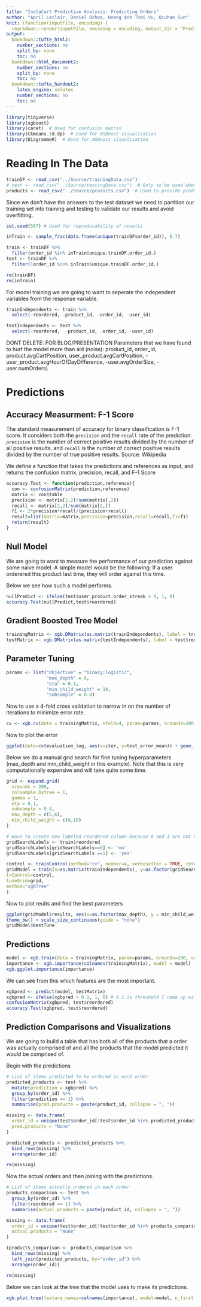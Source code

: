 ```yaml
---
title: "InstaCart Predictive Analysis: Predicting Orders"
author: "April Leclair, Daniel Ochoa, Hoang Anh Thai Vu, Qiuhan Sun"
knit: (function(inputFile, encoding) {
  rmarkdown::render(inputFile, encoding = encoding, output_dir = "PredictiveAnalysis_HTML_Output") })
output:
  bookdown::tufte_html2:
    number_sections: no
    split_by: none
    toc: no
  bookdown::html_document2:
    number_sections: no
    split_by: none
    toc: no
  bookdown::tufte_handout2:
    latex_engine: xelatex
    number_sections: no
    toc: no
---
```


```r
library(tidyverse)
library(xgboost)
library(caret)  # Used for confusion matrix
library(Ckmeans.1d.dp)  # Used for XGBoost visualization
library(DiagrammeR)  # Used for XGBoost visualization
```

# Reading In The Data
```r
trainDF <- read_csv("../Source/trainingData.csv")
# test <- read_csv("../Source/testingData.csv")  # Only to be used when turning in to kaggle competition
products <- read_csv("../Source/products.csv")  # Used to provide product names (hasn't been incorporated yet)
```

Since we don't have the answers to the test dataset we need to partition our training set into training and testing to validate our results and avoid overfitting.
```r
set.seed(567) # Used for reproducability of results

inTrain <- sample_frac(data.frame(unique(trainDF$order_id)), 0.7)

train <- trainDF %>%
  filter(order_id %in% inTrain$unique.trainDF.order_id.)
test <- trainDF %>%
  filter(!order_id %in% inTrain$unique.trainDF.order_id.)

rm(trainDF)
rm(inTrain)
```

For model training we are going to want to seperate the independent variables from the response variable.
```r
trainIndependents <- train %>% 
  select(-reordered, -product_id, -order_id, -user_id)

testIndependents <- test %>% 
  select(-reordered,  -product_id, -order_id, -user_id)
```

DONT DELETE: FOR BLOG/PRESENTATION
Parameters that we have found to hurt the model more than aid (noise): product_id, order_id, product.avgCartPosition, user_product.avgCartPosition, -user_product.avgHourOfDayDifference, -user.avgOrderSize, -user.numOrders)

# Predictions

## Accuracy Measurment: F-1 Score

The standard measurement of accuracy for binary classification is F-1 score. It considers both the `precision` and the `recall` rate of the prediction: `precision` is the number of correct positive results divided by the number of all positive results, and `recall` is the number of correct positive results divided by the number of true positive results. Source: Wikipedia

We define a function that takes the predictions and references as input, and returns the confusion matrix, precision, recall, and F-1 Score

```r
accuracy.Test <- function(prediction,reference){
  con <- confusionMatrix(prediction,reference)
  matrix <- con$table
  precision <- matrix[2,2]/sum(matrix[,2])
  recall <- matrix[2,2]/sum(matrix[2,])
  f1 <- 2*precision*recall/(precision+recall)
  result=list(matrix=matrix,precision=precision,recall=recall,f1=f1)
  return(result)
}
```

## Null Model 

We are going to want to measure the performance of our prediction against some naive model. A simple model would be the following: If a user orderered this product last time, they will order against this time.

Below we see how such a model performs.
```r
nullPredict <- ifelse(test$user_product.order_streak > 0, 1, 0)
accuracy.Test(nullPredict,test$reordered)
```

## Gradient Boosted Tree Model 

```r
trainingMatrix <- xgb.DMatrix(as.matrix(trainIndependents), label = train$reordered)
testMatrix <- xgb.DMatrix(as.matrix(testIndependents), label = test$reordered)
```

## Parameter Tuning

```r
params <- list("objective" = "binary:logistic",
               "max_depth" = 6,
               "eta" = 0.1,
               "min_child_weight" = 10,
               "subsample" = 0.8)
```


Now to use a 4-fold cross validation to narrow in on the number of iterations to minimize error rate.
```r
cv <- xgb.cv(data = trainingMatrix, nfold=4, param=params, nrounds=200, early_stopping_rounds=20, print_every_n = 10)
```

Now to plot the error
```r
ggplot(data=cv$evaluation_log, aes(x=iter, y=test_error_mean)) + geom_line() + geom_point(x=cv$best_iteration, y=min(cv$evaluation_log$test_error_mean), color="red") + labs(title="Optimal nrounds", subtitle="Using Binary Classification Error Rate", x="nrounds", y="Test Error Mean")
```

Below we do a manual grid search for fine tuning hyperparameters (max_depth and min_child_weight in this example). Note that this is very computationally expensive and will take quite some time.
```r
grid <- expand.grid(
  nrounds = 200,
  colsample_bytree = 1,
  gamma = 1,
  eta = 0.1,
  subsample = 0.8,
  max_depth = c(5,6),
  min_child_weight = c(8,10)
)

# Have to create new labeled reordered column because 0 and 1 are not valid names.
gridSearchLabels <- train$reordered
gridSearchLabels[gridSearchLabels==0] <- 'no'
gridSearchLabels[gridSearchLabels ==1] <- 'yes'

control <- trainControl(method="cv", number=4, verboseIter = TRUE, returnData = FALSE, returnResamp = "all", classProbs = TRUE, summaryFunction = twoClassSummary, allowParallel = TRUE)
gridModel = train(x=as.matrix(trainIndependents), y=as.factor(gridSearchLabels),
trControl=control,
tuneGrid=grid,
method="xgbTree"
)
```

Now to plot reults and find the best parameters 
```r
ggplot(gridModel$results, aes(x=as.factor(max_depth), y = min_child_weight, size = ROC, color = ROC)) + geom_point() +
theme_bw() + scale_size_continuous(guide = "none")
gridModel$bestTune
```

## Predictions

```r
model <- xgb.train(data = trainingMatrix, param=params, nrounds=200, verbose=FALSE)
importance <- xgb.importance(colnames(trainingMatrix), model = model)
xgb.ggplot.importance(importance)
```

We can see from this which features are the most important.

```r
xgbpred <- predict(model, testMatrix)
xgbpred <- ifelse(xgbpred > 0.1, 1, 0) # 0.1 is threshold I came up with after messing around, experiment with it
confusionMatrix(xgbpred, test$reordered)
accuracy.Test(xgbpred, test$reordered)
```


## Prediction Comparisons and Visualizations

We are going to build a table that has both all of the products that a order was actually comprised of and all the products that the model predicted it would be comprised of.

Begin with the predictions
```r
# List of items predicted to be ordered in each order
predicted_products <- test %>%
  mutate(prediction = xgbpred) %>%
  group_by(order_id) %>%
  filter(prediction == 1) %>%
  summarise(pred.products = paste(product_id, collapse = ", "))

missing <- data.frame(
  order_id = unique(test$order_id[!test$order_id %in% predicted_products$order_id]),
  pred.products = "None"
)

predicted_products <- predicted_products %>%
  bind_rows(missing) %>%
  arrange(order_id)

rm(missing)
```

Now the actual orders and then joining with the predictions.
```r
# List of items actually ordered in each order
products_comparison <- test %>%
  group_by(order_id) %>%
  filter(reordered == 1) %>%
  summarise(actual.products = paste(product_id, collapse = ", "))

missing <- data.frame(
  order_id = unique(test$order_id[!test$order_id %in% products_comparison$order_id]),
  actual.products = "None"
)

(products_comparison <- products_comparison %>%
  bind_rows(missing) %>%
  left_join(predicted_products, by="order_id") %>%
  arrange(order_id))

rm(missing)
```

Below we can look at the tree that the model uses to make its predictions.
```r
xgb.plot.tree(feature_names=colnames(importance), model=model, n_first_tree=1)
```
